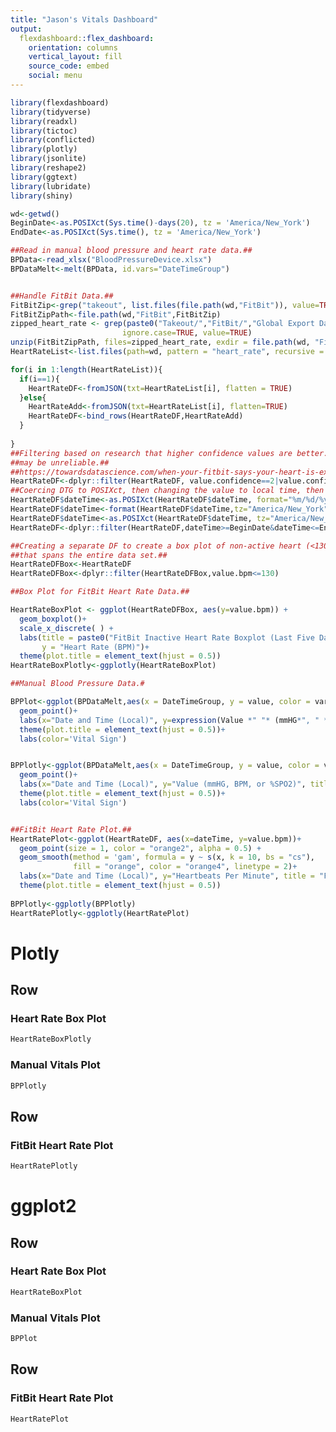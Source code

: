 ```yaml
---
title: "Jason's Vitals Dashboard"
output: 
  flexdashboard::flex_dashboard:
    orientation: columns
    vertical_layout: fill
    source_code: embed
    social: menu
---
```


```r
library(flexdashboard)
library(tidyverse)
library(readxl)
library(tictoc)
library(conflicted)
library(plotly)
library(jsonlite)
library(reshape2)
library(ggtext)
library(lubridate)
library(shiny)
```

```r
wd<-getwd()
BeginDate<-as.POSIXct(Sys.time()-days(20), tz = 'America/New_York')
EndDate<-as.POSIXct(Sys.time(), tz = 'America/New_York')

##Read in manual blood pressure and heart rate data.##
BPData<-read_xlsx("BloodPressureDevice.xlsx")
BPDataMelt<-melt(BPData, id.vars="DateTimeGroup")


##Handle FitBit Data.##
FitBitZip<-grep("takeout", list.files(file.path(wd,"FitBit")), value=TRUE)
FitBitZipPath<-file.path(wd,"FitBit",FitBitZip)
zipped_heart_rate <- grep(paste0("Takeout/","FitBit/","Global Export Data/",'heart_rate.'), unzip(file.path(wd,"FitBit",FitBitZip), list=TRUE)$Name, 
                         ignore.case=TRUE, value=TRUE)
unzip(FitBitZipPath, files=zipped_heart_rate, exdir = file.path(wd, "FitBit","FitBitHeartRate"), overwrite = TRUE)
HeartRateList<-list.files(path=wd, pattern = "heart_rate", recursive = TRUE)

for(i in 1:length(HeartRateList)){
  if(i==1){
    HeartRateDF<-fromJSON(txt=HeartRateList[i], flatten = TRUE)
  }else{
    HeartRateAdd<-fromJSON(txt=HeartRateList[i], flatten=TRUE)
    HeartRateDF<-bind_rows(HeartRateDF,HeartRateAdd)
  }
  
}
##Filtering based on research that higher confidence values are better. 0 and 1##
##may be unreliable.##
##https://towardsdatascience.com/when-your-fitbit-says-your-heart-is-exploding-should-you-care-4e47aa5bf452##
HeartRateDF<-dplyr::filter(HeartRateDF, value.confidence==2|value.confidence==3)
##Coercing DTG to POSIXct, then changing the value to local time, then back to POSIXct##
HeartRateDF$dateTime<-as.POSIXct(HeartRateDF$dateTime, format="%m/%d/%y %H:%M:%S", tz="UTC")
HeartRateDF$dateTime<-format(HeartRateDF$dateTime,tz="America/New_York", usetz = TRUE)
HeartRateDF$dateTime<-as.POSIXct(HeartRateDF$dateTime, tz="America/New_York")
HeartRateDF<-dplyr::filter(HeartRateDF,dateTime>=BeginDate&dateTime<=EndDate)

##Creating a separate DF to create a box plot of non-active heart (<130 BPM)##
##that spans the entire data set.##
HeartRateDFBox<-HeartRateDF
HeartRateDFBox<-dplyr::filter(HeartRateDFBox,value.bpm<=130)
```


```r
##Box Plot for FitBit Heart Rate Data.##

HeartRateBoxPlot <- ggplot(HeartRateDFBox, aes(y=value.bpm)) + 
  geom_boxplot()+ 
  scale_x_discrete( ) +
  labs(title = paste0("FitBit Inactive Heart Rate Boxplot (Last Five Days) N= ", nrow(HeartRateDFBox), " Samples"),
       y = "Heart Rate (BPM)")+
  theme(plot.title = element_text(hjust = 0.5))
HeartRateBoxPlotly<-ggplotly(HeartRateBoxPlot)

##Manual Blood Pressure Data.#

BPPlot<-ggplot(BPDataMelt,aes(x = DateTimeGroup, y = value, color = variable)) + 
  geom_point()+
  labs(x="Date and Time (Local)", y=expression(Value *" "* (mmHG*", " * BPM *", "* or * " %" * SpO[2])), title = "Manual Vitals Data")+
  theme(plot.title = element_text(hjust = 0.5))+ 
  labs(color='Vital Sign')


BPPlotly<-ggplot(BPDataMelt,aes(x = DateTimeGroup, y = value, color = variable)) + 
  geom_point()+
  labs(x="Date and Time (Local)", y="Value (mmHG, BPM, or %SPO2)", title = "Manual Vitals Data")+
  theme(plot.title = element_text(hjust = 0.5))+ 
  labs(color='Vital Sign')


##FitBit Heart Rate Plot.##
HeartRatePlot<-ggplot(HeartRateDF, aes(x=dateTime, y=value.bpm))+
  geom_point(size = 1, color = "orange2", alpha = 0.5) +
  geom_smooth(method = 'gam', formula = y ~ s(x, k = 10, bs = "cs"),
              fill = "orange", color = "orange4", linetype = 2)+
  labs(x="Date and Time (Local)", y="Heartbeats Per Minute", title = "FitBit Heartbeat Data (Last Five Days)")+
  theme(plot.title = element_text(hjust = 0.5))
  
BPPlotly<-ggplotly(BPPlotly)
HeartRatePlotly<-ggplotly(HeartRatePlot)

```

Plotly
=======================================================================


Row
-----------------------------------------------------------------------

### Heart Rate Box Plot

```r

HeartRateBoxPlotly

```

### Manual Vitals Plot

```r

BPPlotly

```

Row
-----------------------------------------------------------------------

### FitBit Heart Rate Plot

```r
HeartRatePlotly
```

ggplot2
=======================================================================

Row
-----------------------------------------------------------------------

### Heart Rate Box Plot

```r

HeartRateBoxPlot

```

### Manual Vitals Plot

```r

BPPlot

```

Row
-----------------------------------------------------------------------

### FitBit Heart Rate Plot

```r
HeartRatePlot
```